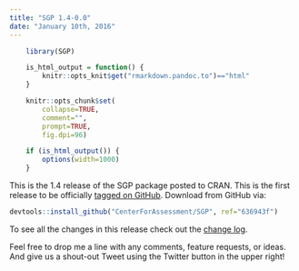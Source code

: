 ```yaml
---
title: "SGP 1.4-0.0"
date: "January 10th, 2016"
---
```


```r
    library(SGP)

    is_html_output = function() {
        knitr::opts_knit$get("rmarkdown.pandoc.to")=="html"
    }

    knitr::opts_chunk$set(
        collapse=TRUE,
        comment="",
        prompt=TRUE,
        fig.dpi=96)

    if (is_html_output()) {
        options(width=1000)
    }
```


This is the 1.4 release of the SGP package posted to CRAN. This is the first release to be officially [tagged on GitHub](https://github.com/CenterForAssessment/SGP/releases/tag/636943f). Download from GitHub via:

```r
devtools::install_github("CenterForAssessment/SGP", ref="636943f")
```

To see all the changes in this release check out the [change log](https://sgp.io/news/index.html#sgp-1-4-0-0).


Feel free to drop me a line with any comments, feature requests, or ideas. And give us a shout-out Tweet using the Twitter button in the upper right!

